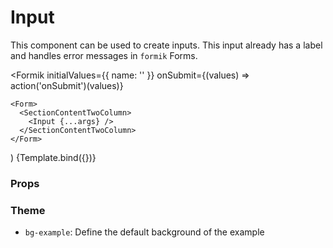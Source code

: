 
<Meta title="Components/Form/Input" component={Input} />

# Input

This component can be used to create inputs. This input already has a label and handles error messages in `formik` Forms.

  <Formik
    initialValues={{ name: '' }}
    onSubmit={(values) => action('onSubmit')(values)}
  >
    <Form>
      <SectionContentTwoColumn>
        <Input {...args} />
      </SectionContentTwoColumn>
    </Form>
  </Formik>
)

<Canvas>
  <Story
    name="Default"
    args={{
      label: 'Name',
      type: 'text',
      placeholder: 'Firstname Lastname',
      name: 'name',
    }}
  >
    {Template.bind({})}
  </Story>
</Canvas>

### Props

<ArgsTable story="Default" />

### Theme

- `bg-example`: Define the default background of the example
